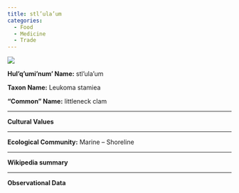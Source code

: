 ```yaml
---
title: stl’ula’um
categories:
  - Food
  - Medicine
  - Trade
---
```


![](image 106.png)

**Hul’q’umi’num’ Name:** stl’ula’um

**Taxon Name:** Leukoma stamiea

**“Common” Name:** littleneck clam


***

**Cultural Values** 

***

**Ecological Community:** Marine – Shoreline

***

**Wikipedia summary**

***

**Observational Data**